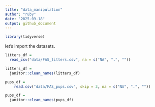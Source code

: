 ```yaml
---
title: "data_manipulation"
author: "ruby"
date: "2025-09-18"
output: github_document
---
```


```r
library(tidyverse)
```


let's import the datasets. 

```r
litters_df = 
  read_csv("data/FAS_litters.csv", na = c("NA", ".", ""))

litters_df = 
  janitor::clean_names(litters_df)

pups_df =
    read.csv("data/FAS_pups.csv", skip = 3, na = c("NA", ".", ""))

pups_df = 
  janitor::clean_names(pups_df)
```

